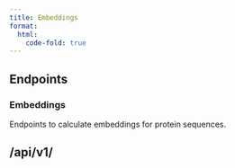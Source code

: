 ```yaml
---
title: Embeddings
format:
  html:
    code-fold: true
---
```


## Endpoints

### Embeddings
Endpoints to calculate embeddings for protein sequences.

## /api/v1/

```{=html}
<script src="https://unpkg.com/swagger-ui-dist@5.1/swagger-ui-bundle.js"></script>
<script>
  window.onload = function() {
    const ui = SwaggerUIBundle({
      url: "http://dev.api.openprotein.ai/api/v1/embeddings/swagger/doc.json",
      dom_id: "#swagger-ui",
      config: {
        deepLinking: true,
        tagsSorter: "alpha",
        docExpansion: "list",
      },
      requestInterceptor: (request) => {
        request.header = {
          ...request.header,
          'Access-Control-Allow-Origin': '*'
        }
        if (!request.url.includes("openapi.json")) {
          // Modify the request URL for other endpoints
          request.url = "http://dev.api.openprotein.ai" + request.url;
        }
        return request;
      },
    });
  };
</script>
<!-- <script src="css/swagger-ui-bundle.js"></script> -->

<link rel="stylesheet" href="css/swagger-ui.css">
<div id="swagger-ui"></div>
```
